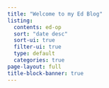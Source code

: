 ```yaml
---
title: "Welcome to my Ed Blog"
listing:
  contents: ed-op
  sort: "date desc"
  sort-ui: true
  filter-ui: true
  type: default
  categories: true
page-layout: full
title-block-banner: true
---
```

